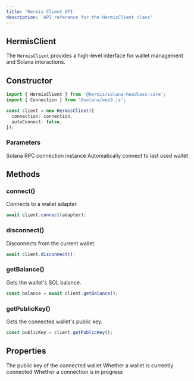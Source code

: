 ```yaml
---
title: 'Hermis Client API'
description: 'API reference for the HermisClient class'
---
```


## HermisClient

The `HermisClient` provides a high-level interface for wallet management and Solana interactions.

## Constructor

```typescript
import { HermisClient } from '@hermis/solana-headless-core';
import { Connection } from '@solana/web3.js';

const client = new HermisClient({
  connection: connection,
  autoConnect: false,
});
```

### Parameters

<ParamField path="connection" type="Connection" required>
  Solana RPC connection instance
</ParamField>

<ParamField path="autoConnect" type="boolean" default="false">
  Automatically connect to last used wallet
</ParamField>

## Methods

### connect()

Connects to a wallet adapter.

```typescript
await client.connect(adapter);
```

### disconnect()

Disconnects from the current wallet.

```typescript
await client.disconnect();
```

### getBalance()

Gets the wallet's SOL balance.

```typescript
const balance = await client.getBalance();
```

### getPublicKey()

Gets the connected wallet's public key.

```typescript
const publicKey = client.getPublicKey();
```

## Properties

<ResponseField name="publicKey" type="PublicKey | null">
  The public key of the connected wallet
</ResponseField>

<ResponseField name="connected" type="boolean">
  Whether a wallet is currently connected
</ResponseField>

<ResponseField name="connecting" type="boolean">
  Whether a connection is in progress
</ResponseField>
